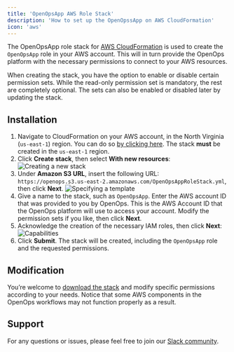 ```yaml
---
title: 'OpenOpsApp AWS Role Stack'
description: 'How to set up the OpenOpssApp on AWS CloudFormation'
icon: 'aws'
---
```


The OpenOpsApp role stack for [AWS CloudFormation](https://docs.aws.amazon.com/AWSCloudFormation/latest/UserGuide/Welcome.html) is used to create the `OpenOpsApp` role in your AWS account. This will in turn provide the OpenOps platform with the necessary permissions to connect to your AWS resources.

When creating the stack, you have the option to enable or disable certain permission sets. While the read-only permission set is mandatory, the rest are completely optional. The sets can also be enabled or disabled later by updating the stack.

## Installation

1. Navigate to CloudFormation on your AWS account, in the North Virginia (`us-east-1`) region. You can do so [by clicking here](https://us-east-1.console.aws.amazon.com/cloudformation/home?region=us-east-1). The stack **must** be created in the `us-east-1` region.
2. Click **Create stack**, then select **With new resources**:
    ![Creating a new stack](/images/cloud-cf-roles-create-stack.png)
3. Under **Amazon S3 URL**, insert the following URL: `https://openops.s3.us-east-2.amazonaws.com/OpenOpsAppRoleStack.yml`, then click **Next**.
    ![Specifying a template](/images/cloud-cf-roles-template.png)
4. Give a name to the stack, such as `OpenOpsApp`. Enter the AWS account ID that was provided to you by OpenOps. This is the AWS Account ID that the OpenOps platform will use to access your account. Modify the permission sets if you like, then click **Next**.
5. Acknowledge the creation of the necessary IAM roles, then click **Next**:
    ![Capabilities](/images/cloud-cf-roles-capabilities.png)
6. Click **Submit**. The stack will be created, including the `OpenOpsApp` role and the requested permissions.

## Modification

You’re welcome to [download the stack](https://openops.s3.us-east-2.amazonaws.com/OpenOpsAppRoleStack.yml) and modify specific permissions according to your needs. Notice that some AWS components in the OpenOps workflows may not function properly as a result.

## Support

For any questions or issues, please feel free to join our [Slack community](https://slack.openops.com).
